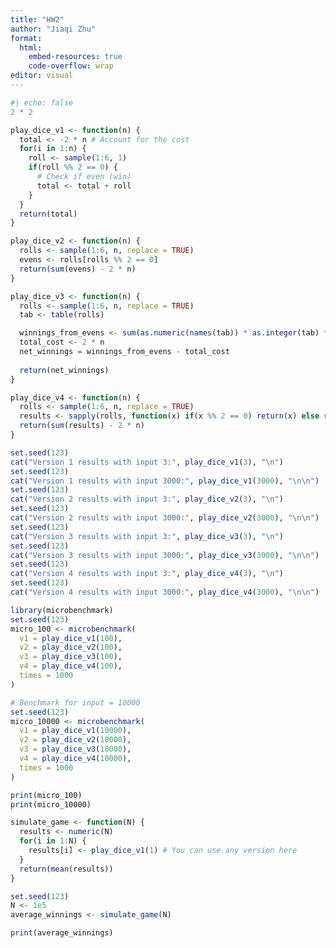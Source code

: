 ```yaml
---
title: "HW2"
author: "Jiaqi Zhu"
format:
  html:
    embed-resources: true
    code-overflow: wrap
editor: visual
---
```



```r
#| echo: false
2 * 2
```


```r
play_dice_v1 <- function(n) {
  total <- -2 * n # Account for the cost
  for(i in 1:n) {
    roll <- sample(1:6, 1)
    if(roll %% 2 == 0) { 
      # Check if even (win)
      total <- total + roll
    }
  }
  return(total)
}

```

```r
play_dice_v2 <- function(n) {
  rolls <- sample(1:6, n, replace = TRUE)
  evens <- rolls[rolls %% 2 == 0]
  return(sum(evens) - 2 * n)
}
```

```r
play_dice_v3 <- function(n) {
  rolls <- sample(1:6, n, replace = TRUE)
  tab <- table(rolls)

  winnings_from_evens <- sum(as.numeric(names(tab)) * as.integer(tab) * (as.numeric(names(tab)) %% 2 == 0))
  total_cost <- 2 * n
  net_winnings = winnings_from_evens - total_cost
  
  return(net_winnings)
}
```

```r
play_dice_v4 <- function(n) {
  rolls <- sample(1:6, n, replace = TRUE)
  results <- sapply(rolls, function(x) if(x %% 2 == 0) return(x) else return(0))
  return(sum(results) - 2 * n)
}

```

```r
set.seed(123)
cat("Version 1 results with input 3:", play_dice_v1(3), "\n")
set.seed(123)
cat("Version 1 results with input 3000:", play_dice_v1(3000), "\n\n")
set.seed(123)
cat("Version 2 results with input 3:", play_dice_v2(3), "\n")
set.seed(123)
cat("Version 2 results with input 3000:", play_dice_v2(3000), "\n\n")
set.seed(123)
cat("Version 3 results with input 3:", play_dice_v3(3), "\n")
set.seed(123)
cat("Version 3 results with input 3000:", play_dice_v3(3000), "\n\n")
set.seed(123)
cat("Version 4 results with input 3:", play_dice_v4(3), "\n")
set.seed(123)
cat("Version 4 results with input 3000:", play_dice_v4(3000), "\n\n")
```


```r
library(microbenchmark)
set.seed(123)
micro_100 <- microbenchmark(
  v1 = play_dice_v1(100),
  v2 = play_dice_v2(100),
  v3 = play_dice_v3(100),
  v4 = play_dice_v4(100),
  times = 1000
)

# Benchmark for input = 10000
set.seed(123)
micro_10000 <- microbenchmark(
  v1 = play_dice_v1(10000),
  v2 = play_dice_v2(10000),
  v3 = play_dice_v3(10000),
  v4 = play_dice_v4(10000),
  times = 1000
)

print(micro_100)
print(micro_10000)
```

```r
simulate_game <- function(N) {
  results <- numeric(N)
  for(i in 1:N) {
    results[i] <- play_dice_v1(1) # You can use any version here
  }
  return(mean(results))
}

set.seed(123)
N <- 1e5
average_winnings <- simulate_game(N)

print(average_winnings)
```

